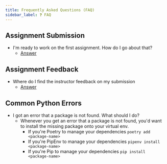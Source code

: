 ```yaml
---
title: Frequently Asked Questions (FAQ)
sidebar_label: ❓ FAQ
---
```

## Assignment Submission
* I'm ready to work on the first assignment. How do I go about that?
  * [Answer](faq/assignment-workflow)

## Assignment Feedback
* Where do I find the instructor feedback on my submission
  * [Answer](faq/assignment-feedback)

## Common Python Errors
* I got an error that a package is not found. What should I do?
  * Whenever you get an error that a package is not found, you'd want to install the missing package onto your virtual env.
    * If you're Poetry to manage your dependencies `poetry add <package-name>`
    * If you're PipEnv to manage your dependencies `pipenv install <package-name>`
    * If you're Pip to manage your dependencies `pip install <package-name>`

